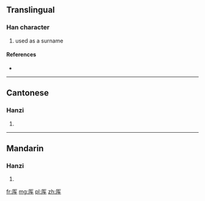 {{also|厙}}
==Translingual==

===Han character===
{{Han char|rn=27|rad=厂|as=04|sn=6|four=|canj=一大手 (MKQ), X一大手 (XMKQ)}}

# used as a surname

====References====
* {{Han ref|kx=0160.371|hdz=10069.080|uh=538D|ud=21389}}

----

==Cantonese==

===Hanzi===
{{yue-hanzi|jyut=|y=se3|tra=厙}}

# {{defn|Cantonese|sort=厂04}}

----

==Mandarin==

===Hanzi===
{{cmn-hanzi|tra=厙|pin=[[shè]] ([[she4]])|wg=she<sup>4</sup>}}

# {{defn|Mandarin|sort=厂04}}

[[fr:厍]]
[[mg:厍]]
[[pl:厍]]
[[zh:厍]]